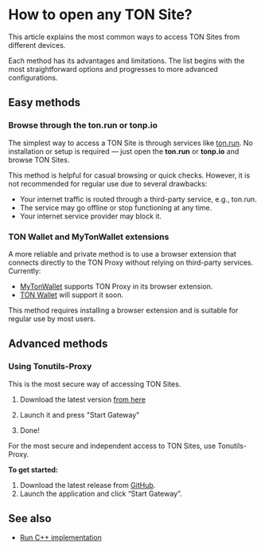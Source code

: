
# How to open any TON Site?

This article explains the most common ways to access TON Sites from different devices.

Each method has its advantages and limitations. The list begins with the most straightforward options and progresses to more advanced configurations.

## Easy methods

### Browse through the ton.run or tonp.io

The simplest way to access a TON Site is through services like [ton.run](https://ton.run). No installation or setup is required — just open the **ton.run** or **tonp.io** and browse TON Sites.

This method is helpful for casual browsing or quick checks. However, it is not recommended for regular use due to several drawbacks:

- Your internet traffic is routed through a third-party service, e.g., ton.run.
- The service may go offline or stop functioning at any time.
- Your internet service provider may block it.

### TON Wallet and MyTonWallet extensions

A more reliable and private method is to use a browser extension that connects directly to the TON Proxy without relying on third-party services.
Currently:

- [MyTonWallet](https://mytonwallet.io/) supports TON Proxy in its browser extension.
- [TON Wallet](https://chrome.google.com/webstore/detail/ton-wallet/nphplpgoakhhjchkkhmiggakijnkhfnd) will support it soon.

This method requires installing a browser extension and is suitable for regular use by most users.

## Advanced methods

### Using Tonutils-Proxy

This is the most secure way of accessing TON Sites.

1. Download the latest version [from here](https://github.com/xssnick/Tonutils-Proxy#download-precompiled-version)

2. Launch it and press "Start Gateway"

3. Done!

For the most secure and independent access to TON Sites, use Tonutils-Proxy.

**To get started:**

1. Download the latest release from [GitHub](https://github.com/xssnick/Tonutils-Proxy#download-precompiled-version).
2. Launch the application and click “Start Gateway”.

## See also

- [Run C++ implementation](/v3/guidelines/web3/ton-proxy-sites/running-your-own-ton-proxy)

<Feedback />
